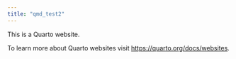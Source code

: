 ```yaml
---
title: "qmd_test2"
---
```


This is a Quarto website.

To learn more about Quarto websites visit <https://quarto.org/docs/websites>.

